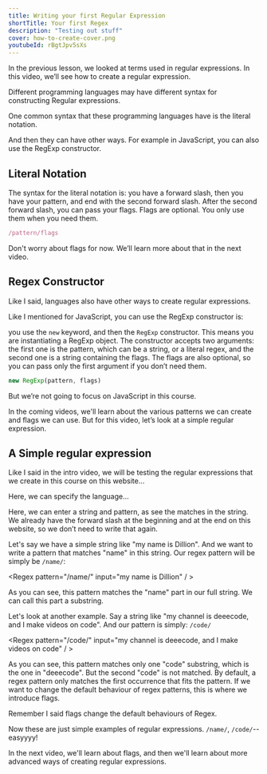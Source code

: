 ```yaml
---
title: Writing your first Regular Expression
shortTitle: Your first Regex
description: "Testing out stuff"
cover: how-to-create-cover.png
youtubeId: rBgtJpv5sXs
---
```


In the previous lesson, we looked at terms used in regular expressions. In this video, we’ll see how to create a regular expression.

Different programming languages may have different syntax for constructing Regular expressions.

One common syntax that these programming languages have is the literal notation.

And then they can have other ways. For example in JavaScript, you can also use the RegExp constructor.

## Literal Notation

The syntax for the literal notation is:
you have a forward slash, then you have your pattern, and end with the second forward slash. After the second forward slash, you can pass your flags. Flags are optional. You only use them when you need them.

```jsx
/pattern/flags
```

Don't worry about flags for now. We’ll learn more about that in the next video.

## Regex Constructor

Like I said, languages also have other ways to create regular expressions.

Like I mentioned for JavaScript, you can use the RegExp constructor is:

you use the `new` keyword, and then the `RegExp` constructor. This means you are instantiating a RegExp object. The constructor accepts two arguments: the first one is the pattern, which can be a string, or a literal regex, and the second one is a string containing the flags. The flags are also optional, so you can pass only the first argument if you don’t need them.

```jsx
new RegExp(pattern, flags)
```

But we’re not going to focus on JavaScript in this course.

In the coming videos, we'll learn about the various patterns we can create and flags we can use. But for this video, let’s look at a simple regular expression.

## A Simple regular expression

Like I said in the intro video, we will be testing the regular expressions that we create in this course on this website…

Here, we can specify the language…

Here, we can enter a string and pattern, as see the matches in the string. We already have the forward slash at the beginning and at the end on this website, so we don’t need to write that again.

Let's say we have a simple string like "my name is Dillion". And we want to write a pattern that matches "name" in this string. Our regex pattern will be simply be `/name/`:

<Regex pattern="/name/" input="my name is Dillion" / >

As you can see, this pattern matches the "name" part in our full string. We can call this part a substring.

Let's look at another example. Say a string like "my channel is deeecode, and I make videos on code". And our pattern is simply:
`/code/`

<Regex pattern="/code/" input="my channel is deeecode, and I make videos on code" / >

As you can see, this pattern matches only one "code" substring, which is the one in "deeecode". But the second "code" is not matched. By default, a regex pattern only matches the first occurrence that fits the pattern. If we want to change the default behaviour of regex patterns, this is where we introduce flags.

Remember I said flags change the default behaviours of Regex.

Now these are just simple examples of regular expressions. `/name/`, `/code/`--easyyyy! 

In the next video, we'll learn about flags, and then we'll learn about more advanced ways of creating regular expressions.